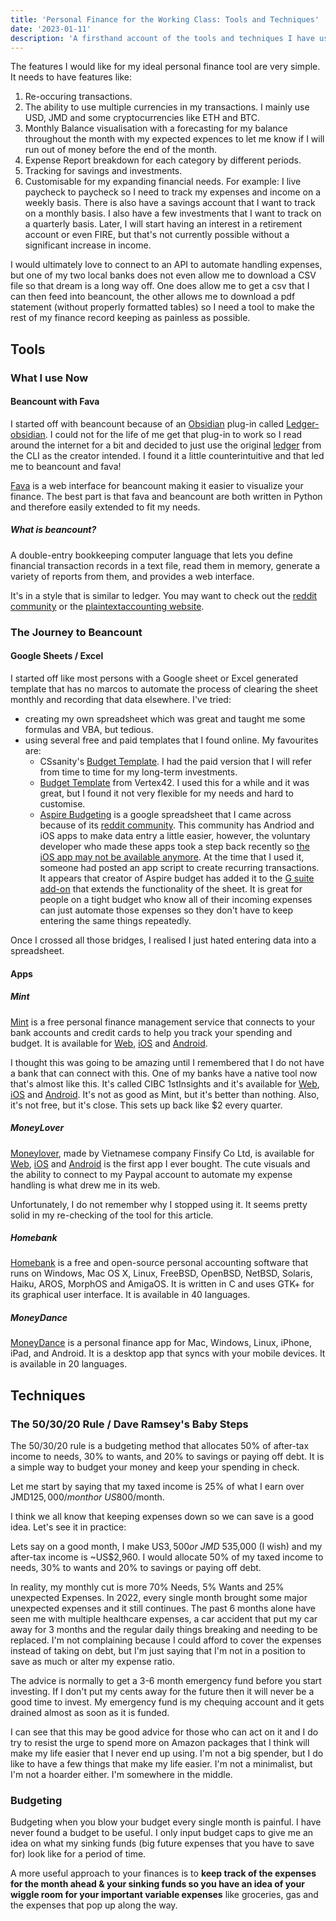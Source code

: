```yaml
---
title: 'Personal Finance for the Working Class: Tools and Techniques'
date: '2023-01-11'
description: 'A firsthand account of the tools and techniques I have used over the years to try to wrangle my personal finances. Minor grumbling ahead. This article is currently a work in progress.'
---
```


The features I would like for my ideal personal finance tool are very simple. It needs to have features like:

1. Re-occuring transactions.
2. The ability to use multiple currencies in my transactions. I mainly use USD, JMD and some cryptocurrencies like ETH and BTC.
3. Monthly Balance visualisation with a forecasting for my balance throughout the month with my expected expences to let me know if I will run out of money before the end of the month.
4. Expense Report breakdown for each category by different periods.
5. Tracking for savings and investments.
6. Customisable for my expanding financial needs. For example: I live paycheck to paycheck so I need to track my expenses and income on a weekly basis. There is also have a savings account that I want to track on a monthly basis. I also have a few investments that I want to track on a quarterly basis. Later, I will start having an interest in a retirement account or even FIRE, but that's not currently possible without a significant increase in income.

I would ultimately love to connect to an API to automate handling expenses, but one of my two local banks does not even allow me to download a CSV file so that dream is a long way off. One does allow me to get a csv that I can then feed into beancount, the other allows me to download a pdf statement (without properly formatted tables) so I need a tool to make the rest of my finance record keeping as painless as possible.

## Tools

### What I use Now

#### Beancount with Fava

I started off with beancount because of an [Obsidian](https://obsidian.md/) plug-in called [Ledger-obsidian](https://github.com/tgrosinger/ledger-obsidian). I could not for the life of me get that plug-in to work so I read around the internet for a bit and decided to just use the original [ledger](https://github.com/ledger/ledger) from the CLI as the creator intended. I found it a little counterintuitive and that led me to beancount and fava!

[Fava](https://fava.pythonanywhere.com/example-beancount-file/income_statement/) is a web interface for beancount making it easier to visualize your finance. The best part is that fava and beancount are both written in Python and therefore easily extended to fit my needs.

##### What is beancount?

A double-entry bookkeeping computer language that lets you define financial transaction records in a text file, read them in memory, generate a variety of reports from them, and provides a web interface.

It's in a style that is similar to ledger. You may want to check out the [reddit community](https://old.reddit.com/r/plaintextaccounting/) or the [plaintextaccounting website](https://plaintextaccounting.org/).

### The Journey to Beancount

#### Google Sheets / Excel

I started off like most persons with a Google sheet or Excel generated template that has no marcos to automate the process of clearing the sheet monthly and recording that data elsewhere. I've tried:

- creating my own spreadsheet which was great and taught me some formulas and VBA, but tedious. 
- using several free and paid templates that I found online. My favourites are:
    - CSsanity's [Budget Template](https://www.cassanity.com/budget-template/). I had the paid version that I will refer from time to time for my long-term investments.
    - [Budget Template](https://www.vertex42.com/ExcelTemplates/budget-template.html) from Vertex42. I used this for a while and it was great, but I found it not very flexible for my needs and hard to customise.
    - [Aspire Budgeting](https://aspirebudget.com/) is a google spreadsheet that I came across because of its [reddit community](https://old.reddit.com/r/aspirebudgeting/).  This community has Andriod and iOS apps to make data entry a little easier, however, the voluntary developer who made these apps took a step back recently so [the iOS  app may not be available anymore](https://old.reddit.com/r/aspirebudgeting/comments/v78yir/time_to_say_goodbye/). At the time that I used it, someone had posted an app script to create recurring transactions. It appears that creator of Aspire budget has added it to the [G suite add-on](https://workspace.google.com/marketplace/app/aspire_budgeting/591997494881) that extends the functionality of the sheet.  It is great for people on a tight budget who know all of their incoming expenses can just automate those expenses so they don't have to keep entering the same things repeatedly.

Once I crossed all those bridges, I realised I just hated entering data into a spreadsheet.

#### Apps

##### Mint 

[Mint](https://www.mint.com/) is a free personal finance management service that connects to your bank accounts and credit cards to help you track your spending and budget. It is available for [Web](https://www.mint.com/), [iOS](https://apps.apple.com/us/app/mint-personal-finance-money/id300238550) and [Android](https://play.google.com/store/apps/details?id=com.mint&hl=en_US).

I thought this was going to be amazing until I remembered that I do not have a bank that can connect with this. One of my banks have a native tool now that's almost like this. It's called CIBC 1stInsights and it's available for [Web](https://www.cibc.com/en/personal-banking/1stinsights.html), [iOS](https://apps.apple.com/ca/app/cibc-1stinsights/id1450000000) and [Android](https://play.google.com/store/apps/details?id=com.cibc.cibc1stinsights&hl=en_CA&gl=US). It's not as good as Mint, but it's better than nothing. Also, it's not free, but it's close. This sets up back like $2 every quarter.

##### MoneyLover

[Moneylover](https://moneylover.me/), made by Vietnamese company Finsify Co Ltd, is available for [Web](https://web.moneylover.me/), [iOS](https://apps.apple.com/app/apple-store/id486312413) and [Android](https://play.google.com/store/apps/details?id=com.bookmark.money) is the first app I ever bought. The cute visuals and the ability to connect to my Paypal account to automate my expense handling is what drew me in its web.

Unfortunately, I do not remember why I stopped using it. It seems pretty solid in my re-checking of the tool for this article.

##### Homebank

[Homebank](http://homebank.free.fr/en/) is a free and open-source personal accounting software that runs on Windows, Mac OS X, Linux, FreeBSD, OpenBSD, NetBSD, Solaris, Haiku, AROS, MorphOS and AmigaOS. It is written in C and uses GTK+ for its graphical user interface. It is available in 40 languages.

##### MoneyDance

[MoneyDance](https://infinitekind.com/moneydance) is a personal finance app for Mac, Windows, Linux, iPhone, iPad, and Android. It is a desktop app that syncs with your mobile devices. It is available in 20 languages.

## Techniques

### The 50/30/20 Rule / Dave Ramsey's Baby Steps

The 50/30/20 rule is a budgeting method that allocates 50% of after-tax income to needs, 30% to wants, and 20% to savings or paying off debt. It is a simple way to budget your money and keep your spending in check.

Let me start by saying that my taxed income is 25% of what I earn over JMD$125,000/month or ~US$800/month. 

I think we all know that keeping expenses down so we can save is a good idea. Let's see it in practice:

Lets say on a good month, I make US$3,500 or ~JMD$ 535,000 (I wish) and my after-tax income is ~US$2,960. I would allocate 50% of my taxed income to needs, 30% to wants and 20% to savings or paying off debt.

In reality, my monthly cut is more 70% Needs, 5% Wants and 25% unexpected Expenses. In 2022, every single month brought some major unexpected expenses and it still continues. The past 6 months alone have seen me with multiple healthcare expenses, a car accident that put my car away for 3 months and the regular daily things breaking and needing to be replaced.  I'm not complaining because I could afford to cover the expenses instead of taking on debt, but I'm just saying that I'm not in a position to save as much or alter my expense ratio.

The advice is normally to get a 3-6 month emergency fund before you start investing. If I don't put my cents away for the future then it will never be a good time to invest. My emergency fund is my chequing account and it gets drained almost as soon as it is funded.

I can see that this may be good advice for those who can act on it and I do try to resist the urge to spend more on Amazon packages that I think will make my life easier that I never end up using. I'm not a big spender, but I do like to have a few things that make my life easier. I'm not a minimalist, but I'm not a hoarder either. I'm somewhere in the middle.

### Budgeting

Budgeting when you blow your budget every single month is painful. I have never found a budget to be useful. I only input budget caps to give me an idea on what my sinking funds (big future expenses that you have to save for) look like for a period of time.

A more useful approach to your finances is to **keep track of the expenses for the month ahead & your sinking funds so you have an idea of your wiggle room for your important variable expenses** like groceries, gas and the expenses that pop up along the way.